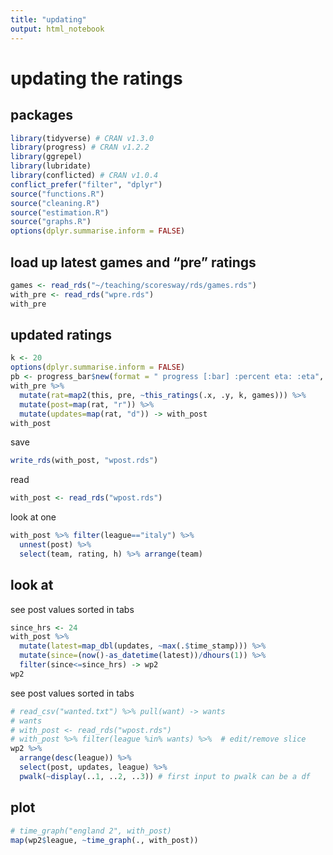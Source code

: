 ```yaml
---
title: "updating"
output: html_notebook
---
```


# updating the ratings

## packages

```r
library(tidyverse) # CRAN v1.3.0 
library(progress) # CRAN v1.2.2 
library(ggrepel)
library(lubridate)
library(conflicted) # CRAN v1.0.4
conflict_prefer("filter", "dplyr") 
source("functions.R")
source("cleaning.R")
source("estimation.R")
source("graphs.R")
options(dplyr.summarise.inform = FALSE)
```

## load up latest games and "pre" ratings

```r
games <- read_rds("~/teaching/scoresway/rds/games.rds")
with_pre <- read_rds("wpre.rds")
with_pre
```



## updated ratings

```r
k <- 20
options(dplyr.summarise.inform = FALSE)
pb <- progress_bar$new(format = " progress [:bar] :percent eta: :eta", total = nrow(with_pre), width = 40)
with_pre %>% 
  mutate(rat=map2(this, pre, ~this_ratings(.x, .y, k, games))) %>% 
  mutate(post=map(rat, "r")) %>% 
  mutate(updates=map(rat, "d")) -> with_post
with_post
```




save

```r
write_rds(with_post, "wpost.rds")
```

read

```r
with_post <- read_rds("wpost.rds")
```

look at one

```r
with_post %>% filter(league=="italy") %>% 
  unnest(post) %>% 
  select(team, rating, h) %>% arrange(team)
```


## look at

see post values sorted in tabs

```r
since_hrs <- 24
with_post %>% 
  mutate(latest=map_dbl(updates, ~max(.$time_stamp))) %>% 
  mutate(since=(now()-as_datetime(latest))/dhours(1)) %>% 
  filter(since<=since_hrs) -> wp2
wp2
```


see post values sorted in tabs

```r
# read_csv("wanted.txt") %>% pull(want) -> wants
# wants
# with_post <- read_rds("wpost.rds")
# with_post %>% filter(league %in% wants) %>%  # edit/remove slice
wp2 %>% 
  arrange(desc(league)) %>% 
  select(post, updates, league) %>% 
  pwalk(~display(..1, ..2, ..3)) # first input to pwalk can be a df
```


## plot

```r
# time_graph("england 2", with_post)
map(wp2$league, ~time_graph(., with_post))
```

